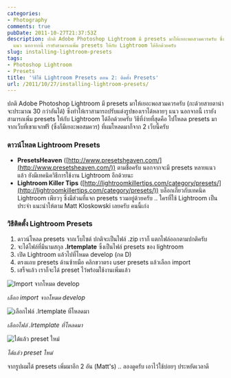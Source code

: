 ```yaml
---
categories:
- Photography
comments: true
pubDate: 2011-10-27T21:37:53Z
description: ปกติ Adobe Photoshop Lightroom มี presets มาให้เยอะพอสวมควรครับ ซึ่งทำให้เราสามารถปรับแต่งรูปของเราได้หลายๆ
  แนว นอกจากนี้ เรายังสามารถเพิ่ม presets ให้กับ Lightroom ได้อีกด้วยครับ
slug: installing-lightroom-presets
tags:
- Photoshop Lightroom
- Presets
title: 'วิธีใช้ Lightroom Presets ตอน 2: ติดตั้ง Presets'
url: /2011/10/27/installing-lightroom-presets/
---
```


ปกติ Adobe Photoshop Lightroom มี presets มาให้เยอะพอสวมควรครับ (กะด้วยสายตาน่าจะประมาณ 30 กว่าอันได้) ซึ่งทำให้เราสามารถปรับแต่งรูปของเราได้หลายๆ แนว นอกจากนี้ เรายังสามารถเพิ่ม presets ให้กับ Lightroom ได้อีกด้วยครับ วิธีที่ง่ายที่สุดคือ ไปโหลด presets มาจากเว็บที่เขาแจกฟรี (ซึ่งก็มีเยอะพอสมควร) ที่ผมโหลดมาก็จาก 2 เว็บนี้ครับ

### ดาวน์โหลด Lightroom Presets

* **PresetsHeaven** ([http://www.presetsheaven.com/](http://www.presetsheaven.com/)) ตามชื่อครับ นอกจากจะมี presets หลายแนวแล้ว ยังมีเทคนิควิธีการใช้งาน Lightroom อีกด้วยนะ
* **Lightroom Killer Tips** ([http://lightroomkillertips.com/category/presets/](http://lightroomkillertips.com/category/presets/)) บล็อกเกี่ยวกับเทคนิค Lightroom เพียวๆ ซึ่งมีส่วนที่แจก presets รวมอยู่ด้วยครับ .. ใครที่ใช้ Lightroom เป็นประจำ แนะนำให้ตาม Matt Kloskowski เลยครับ คนนี้เก่ง


### วิธีติดตั้ง Lightroom Presets

1. ดาวน์โหลด presets จากเว็บไซต์ ปกติจะเป็นไฟล์ .zip เราก็ แตกไฟล์ออกตามปกติครับ
2. จะได้ไฟล์ที่มีนามสกุล **.lrtemplate** ซึ่งเป็นไฟล์ presets ของ lightroom
3. เปิด Lightroom แล้วไปที่โหมด develop (กด D)
4. ตรงแถบ presets ด้านซ้ายมือ คลิกขวาตรง user presets แล้วเลือก import
5. เสร็จแล้ว เราก็จะได้ preset ไว้พร้อมใช้งานเพิ่มแล้ว


![Import จากโหมด develop](https://files.armno.in.th/uploads/2011/10/import.jpg)

<i>เลือก import จากโหมด develop</i>

![เลือกไฟล์ .lrtemplate ที่โหลดมา](https://files.armno.in.th/uploads/2011/10/select_files.jpg)

<i>เลือกไฟล์ .lrtemplate ที่โหลดมา</i>

![ได้แล้ว preset ใหม่](https://files.armno.in.th/uploads/2011/10/finished.jpg)

<i>ได้แล้ว preset ใหม่</i>

จากรูปผมได้ presets เพิ่มมาอีก 2 อัน (Matt's) .. ลองดูครับ เอาไว้ใช้บ่อยๆ ประหยัดเวลาดี
